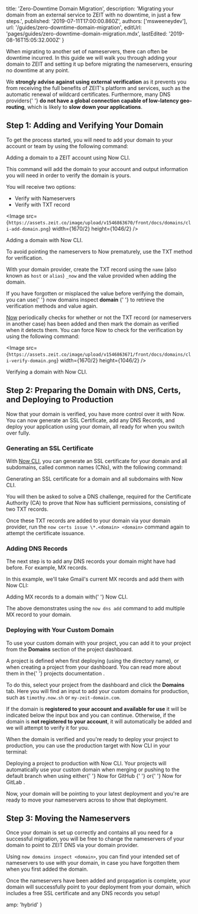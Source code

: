 
  title: 'Zero-Downtime Domain Migration',
  description:
    'Migrating your domain from an external service to ZEIT with no downtime, in just a few steps.',
  published: '2019-07-11T17:00:00.860Z',
  authors: ['msweeneydev'],
  url: '/guides/zero-downtime-domain-migration',
  editUrl: 'pages/guides/zero-downtime-domain-migration.mdx',
  lastEdited: '2019-08-16T15:05:32.000Z'
}

When migrating to another set of nameservers, there can often be downtime incurred. In this guide we will walk you through adding your domain to ZEIT and setting it up before migrating the nameservers, ensuring no downtime at any point.

<Note warning>
  We <b>strongly advise against using external verification</b> as it prevents
  you from receiving the full benefits of ZEIT's platform and services, such as
  the automatic renewal of wildcard certificates. Furthermore, many DNS
  providers{' '}
  <b>do not have a global connection capable of low-latency geo-routing</b>,
  which is likely to <b>slow down your applications</b>.
</Note>

## Step 1: Adding and Verifying Your Domain

To get the process started, you will need to add your domain to your account or team by using the following command:

<Snippet dark text="now domains add <domain>" />
<Caption>Adding a domain to a ZEIT account using <GenericLink href="/now">Now CLI</GenericLink>.</Caption>

This command will add the domain to your account and output information you will need in order to verify the domain is yours.

You will receive two options:

- Verify with Nameservers
- Verify with TXT record

<Image
  src={`https://assets.zeit.co/image/upload/v1546863670/front/docs/domains/cli-add-domain.png`}
  width={1670/2}
  height={1046/2}
/>
<Caption>Adding a domain with <GenericLink href="/docs/v2/getting-started/installation">Now CLI</GenericLink>.</Caption>

To avoid pointing the nameservers to Now prematurely, use the TXT method for verification.

With your domain provider, create the TXT record using the `name` (also known as `host` or `alias`) `_now` and the value provided when adding the domain.

<Note>
  If you have forgotten or misplaced the value before verifying the domain, you
  can use{' '}
  <InlineCode>
    now domains inspect <b>domain</b>
  </InlineCode>{' '}
  to retrieve the verification methods and value again.
</Note>

[Now](/now) periodically checks for whether or not the TXT record (or nameservers in another case) has been added and then mark the domain as verified when it detects them. You can force Now to check for the verification by using the following command:

<Snippet dark text="now domains verify <domain>" />

<Image
  src={`https://assets.zeit.co/image/upload/v1546863671/front/docs/domains/cli-verify-domain.png`}
  width={1670/2}
  height={1046/2}
/>
<Caption>Verifying a domain with <GenericLink href="/now">Now CLI</GenericLink>.</Caption>

## Step 2: Preparing the Domain with DNS, Certs, and Deploying to Production

Now that your domain is verified, you have more control over it with Now. You can now generate an SSL Certificate, add any DNS Records, and deploy your application using your domain, all ready for when you switch over fully.

### Generating an SSL Certificate

With [Now CLI](/docs/v2/getting-started/installation), you can generate an SSL certificate for your domain and all subdomains, called common names (CNs), with the following command:

<Snippet dark text="now certs issue \*.<domain> <domain> --challenge-only" />
<Caption>Generating an SSL certificate for a domain and all subdomains with <GenericLink href="/now">Now CLI</GenericLink>.</Caption>

You will then be asked to solve a DNS challenge, required for the Certificate Authority (CA) to prove that Now has sufficient permissions, consisting of two TXT records.

Once these TXT records are added to your domain via your domain provider, run the `now certs issue \*.<domain> <domain>` command again to attempt the certificate issuance.

### Adding DNS Records

The next step is to add any DNS records your domain might have had before. For example, MX records.

In this example, we'll take Gmail's current MX records and add them with Now CLI:

<Snippet
  dark
  text="now dns add <domain> @ MX ASPMX.L.GOOGLE.COM 1 && now dns add <domain> @ MX ALT1.ASPMX.L.GOOGLE.COM 5 && now dns add <domain> @ MX ALT2.ASPMX.L.GOOGLE.COM 5 && now dns add <domain> @ MX ALT3.ASPMX.L.GOOGLE.COM 10 && now dns add <domain> @ MX ALT4.ASPMX.L.GOOGLE.COM 10"
/>

<Caption>
  Adding MX records to a domain with{' '}
  <GenericLink href="/now">Now CLI</GenericLink>.
</Caption>

The above demonstrates using the `now dns add` command to add multiple MX record to your domain.

### Deploying with Your Custom Domain

To use your custom domain with your project, you can add it to your project from the **Domains** section of the project dashboard.

<Note hint>
  A project is defined when first deploying (using the directory name), or when
  creating a project from your dashboard. You can read more about them in the{' '}
  <GenericLink href="/docs/v2/advanced/platform/projects/">
    projects documentation
  </GenericLink>
  .
</Note>

To do this, select your project from the dashboard and click the **Domains** tab. Here you will find an input to add your custom domains for production, such as `timothy.now.sh` or `my-zeit-domain.com`.

If the domain is **registered to your account and available for use** it will be indicated below the input box and you can continue. Otherwise, if the domain is **not registered to your account**, it will automatically be added and we will attempt to verify it for you.

When the domain is verified and you're ready to deploy your project to production, you can use the production target with Now CLI in your terminal:

<Snippet dark text="now --target production" />
<Caption>Deploying a project to production with Now CLI.</Caption>

<Note>
  Your projects will automatically use your custom domain when merging or
  pushing to the default branch when using either{' '}
  <GenericLink href="/docs/v2/integrations/now-for-gitlab">
    Now for GitHub
  </GenericLink>{' '}
  or{' '}
  <GenericLink href="/docs/v2/integrations/now-for-gitlab">
    Now for GitLab
  </GenericLink>
  .
</Note>

Now, your domain will be pointing to your latest deployment and you're are ready to move your nameservers across to show that deployment.

## Step 3: Moving the Nameservers

Once your domain is set up correctly and contains all you need for a successful migration, you will be free to change the nameservers of your domain to point to ZEIT DNS via your domain provider.

Using `now domains inspect <domain>`, you can find your intended set of nameservers to use with your domain, in case you have forgotten them when you first added the domain.

Once the nameservers have been added and propagation is complete, your domain will successfully point to your deployment from your domain, which includes a free SSL certificate and any DNS records you setup!


  amp: 'hybrid'
}
